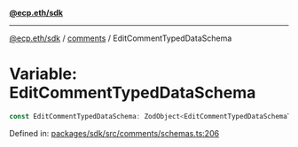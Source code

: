 [**@ecp.eth/sdk**](../../index.mdx)

***

[@ecp.eth/sdk](/sdk-reference/index.mdx) / [comments](/sdk-reference/comments/index.mdx) / EditCommentTypedDataSchema

# Variable: EditCommentTypedDataSchema

```ts
const EditCommentTypedDataSchema: ZodObject<EditCommentTypedDataSchemaType>;
```

Defined in: [packages/sdk/src/comments/schemas.ts:206](https://github.com/ecp-eth/comments-monorepo/blob/main/packages/sdk/src/comments/schemas.ts#L206)

